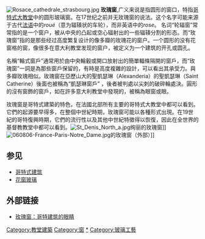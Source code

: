 [[File:Rosace_cathedrale_strasbourg.jpg|right]]
'''玫瑰窗''',广义来说是指圆形的窗口，特指[[哥特式建筑|哥特式大教堂]]中的圆形玻璃窗。在17世纪之前并无玫瑰窗的说法。这个名字可能来源于古代[[法语|法语]]中的''roué''（意为辐辏状的车轮），而非英语中的''rose''。
名词“轮辐窗”常常指的是一个窗户，被从中央的凸起或空心辐射出的一些辐辏分割的形态。而“玫瑰窗”指的是那些经过高度繁复设计的像多瓣的玫瑰花的窗户。一个圆形的没有花窗格的窗，像很多在意大利教堂发现的窗户，被定义为一个建筑的开孔或圆孔。

名稱“輪式窗戶”通常用於由中央輪轂或開口放射出的簡單輻條隔開的窗戶，而“玫瑰窗”一詞是為那些窗戶保留的，有時是高度複雜的設計，可以看出其承受力。與多瓣玫瑰相似。玫瑰窗在亞歷山大的聖凱瑟琳（Alexanderia）的聖凱瑟琳（Saint Catherine）後面也被稱為“凱瑟琳窗戶” ，後者被判處以尖刺的破碎輪處決。圓形的沒有窗飾的窗戶，如在許多意大利教堂中發現的，被稱為眼窗或眼。

玫瑰窗是哥特式建築的特色，在法國北部所有主要的哥特式大教堂中都可以看到。它們的起源要早得多，在整個中世紀時期，玫瑰窗可能以各種形式出現。在19世紀的哥特復興時期，它們的流行性以及其他中世紀特徵得以恢復，因此在全世界的基督教教堂中都可以看到。[[File:St_Denis_North_a.jpg|right]]绚丽的玫瑰窗]]
[[File:060806-France-Paris-Notre_Dame.jpg|right]]的玫瑰窗（外部）]]

== 参见 ==
* [[哥特式建筑|哥特式建筑]]
* [[花窗玻璃|花窗玻璃]]

== 外部链接 ==
* [http://blog.sina.com.cn/u/48cf65010100033y 玫瑰窗：哥特建筑的眼睛]

[[Category:教堂建築|Category:教堂建築]]
[[Category:窗|Category:窗]]
[[Category:哥特式建筑|*]]
[[Category:玻璃工藝|Category:玻璃工藝]]